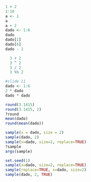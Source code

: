 ```r
1 + 2
1:10
a <- 1
a
a + 2
dado <- 1:6
dado
dado[1]
dado[6]
dado - 1
```

```r
  3 + 2
  3 ^ 2
  3 / 2
  3 %% 2
```

```r
#slide 11
dado <- 1:6
2 * dado
dado * dado
```

```r
round(3.1415)
round(3.1415, 2)
?round
mean(dado)
round(mean(dado))
```

```r
sample(x = dado, size = 2)
sample(dado, 2)
sample(x=dado, size=2, replace=TRUE)
?sample
args(sample)
```

```r
set.seed(1)
sample(x=dado, size=2, replace=TRUE)
sample(replace=TRUE, x=dado, size=2)
sample(dado, 2, TRUE)
```

